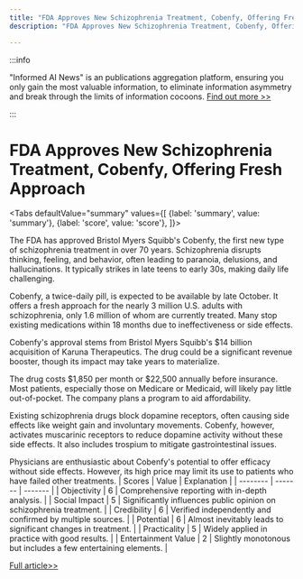 ```yaml
---
title: "FDA Approves New Schizophrenia Treatment, Cobenfy, Offering Fresh Approach"
description: "FDA Approves New Schizophrenia Treatment, Cobenfy, Offering Fresh Approach"

---
```



:::info

"Informed AI News" is an publications aggregation platform, ensuring you only gain the most valuable information, to eliminate information asymmetry and break through the limits of information cocoons.  [Find out more >>](/)

:::

# FDA Approves New Schizophrenia Treatment, Cobenfy, Offering Fresh Approach


<Tabs
	defaultValue="summary"
	values={[
	{label: 'summary', value: 'summary'},
	{label: 'score', value: 'score'},
]}>
<TabItem value="summary">


The FDA has approved Bristol Myers Squibb's Cobenfy, the first new type of schizophrenia treatment in over 70 years. Schizophrenia disrupts thinking, feeling, and behavior, often leading to paranoia, delusions, and hallucinations. It typically strikes in late teens to early 30s, making daily life challenging.

Cobenfy, a twice-daily pill, is expected to be available by late October. It offers a fresh approach for the nearly 3 million U.S. adults with schizophrenia, only 1.6 million of whom are currently treated. Many stop existing medications within 18 months due to ineffectiveness or side effects.

Cobenfy's approval stems from Bristol Myers Squibb's $14 billion acquisition of Karuna Therapeutics. The drug could be a significant revenue booster, though its impact may take years to materialize.

The drug costs $1,850 per month or $22,500 annually before insurance. Most patients, especially those on Medicare or Medicaid, will likely pay little out-of-pocket. The company plans a program to aid affordability.

Existing schizophrenia drugs block dopamine receptors, often causing side effects like weight gain and involuntary movements. Cobenfy, however, activates muscarinic receptors to reduce dopamine activity without these side effects. It also includes trospium to mitigate gastrointestinal issues.

Physicians are enthusiastic about Cobenfy's potential to offer efficacy without side effects. However, its high price may limit its use to patients who have failed other treatments.
</TabItem>
<TabItem value="score">
	| Scores     | Value   | Explanation |
	| -------- | ------- | ------- |
	| Objectivity  | 6    | Comprehensive reporting with in-depth analysis.    |
	| Social Impact | 5     | Significantly influences public opinion on schizophrenia treatment.    |
	| Credibility    | 6    | Verified independently and confirmed by multiple sources.    |
	| Potential    | 6    | Almost inevitably leads to significant changes in treatment.    |
	| Practicality    | 5    | Widely applied in practice with good results.    |
	| Entertainment Value    | 2    | Slightly monotonous but includes a few entertaining elements.    |
</TabItem>
</Tabs>

[Full article>>](https://www.cnbc.com/2024/09/26/fda-approves-bristol-myers-squibbs-schizophrenia-drug.html)
